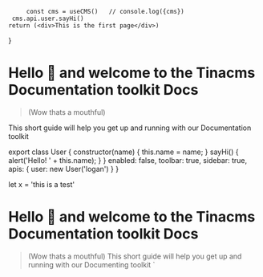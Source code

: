          const cms = useCMS()   // console.log({cms})
     cms.api.user.sayHi()
    return (<div>This is the first page</div>)
}

# Hello 👋  and welcome to the Tinacms Documentation toolkit Docs

> (Wow thats a mouthful)

This short guide will help you get up and running with our Documentation toolkit


export class User {
  constructor(name) {
    this.name = name;
  }
  sayHi() {
    alert('Hello! ' + this.name);
  }
}
     enabled: false,
     toolbar: true,
     sidebar: true,
     apis: {
         user: new User('logan')
     }
}

let x = 'this is a test'
# Hello 👋  and welcome to the Tinacms Documentation toolkit Docs
> (Wow thats a mouthful)
This short guide will help you get up and running with our Documenting toolkit
`
